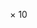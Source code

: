 <noinclude>
{{for|the template used to show the flag of Spain|Template:ESP}}
{{for|the template used for responding to requests for edits to semi-protected pages|Template:ESp}}

</noinclude><includeonly>&nbsp;×&nbsp;10<sup>{{{1}}}</sup></includeonly><noinclude>{{Documentation}}</noinclude>